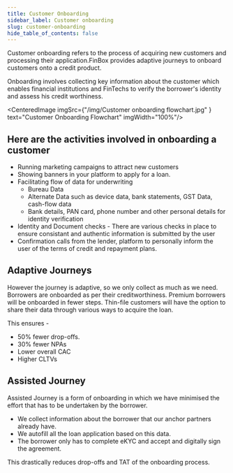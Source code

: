 ```yaml
---
title: Customer Onboarding
sidebar_label: Customer onboarding
slug: customer-onboarding
hide_table_of_contents: false
---
```



Customer onboarding refers to the process of acquiring new customers and processing their application.FinBox provides adaptive journeys to onboard customers onto a credit product. 

Onboarding involves collecting key information about the customer which enables financial institutions and FinTechs to verify the borrower's identity and assess his credit worthiness.

<CenteredImage  imgSrc={"/img/Customer onboarding flowchart.jpg" } text="Customer Onboarding Flowchart" imgWidth="100%"/>

## Here are the activities involved in onboarding a customer

* Running marketing campaigns to attract new customers
* Showing banners in your platform to apply for a loan.
* Facilitating flow of data for underwriting   
    * Bureau Data
    * Alternate Data such as device data, bank statements, GST Data, cash-flow data
    * Bank details, PAN card, phone number and other personal details for identity verification
* Identity and Document checks - There are various checks in place to ensure consistant and authentic information is submitted by the user
* Confirmation calls from the lender, platform to personally inform the user of the terms of credit and repayment plans.


## Adaptive Journeys
However the journey is adaptive, so we only collect as much as we need. Borrowers are onboarded as per their creditworthiness. 
Premium borrowers will be onboarded in fewer steps. 
Thin-file customers will have the option to share their data through various ways to acquire the loan.

This ensures -
* 50% fewer drop-offs.
* 30% fewer NPAs
* Lower overall CAC
* Higher CLTVs



## Assisted Journey

Assisted Journey is a form of onboarding in which we have minimised the effort that has to be undertaken by the borrower.

* We collect information about the borrower that our anchor partners already have.
* We autofill all the loan application based on this data.
* The borrower only has to complete eKYC and accept and digitally sign the agreement.

This drastically reduces drop-offs and TAT of the onboarding process.





